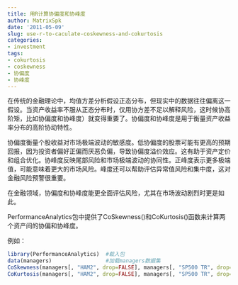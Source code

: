 ```yaml
---
title: 用R计算协偏度和协峰度
author: MatrixSpk
date: '2011-05-09'
slug: use-r-to-caculate-coskewness-and-cokurtosis
categories:
- investment
tags:
- cokurtosis
- coskewness
- 协偏度
- 协峰度
---
```

在传统的金融理论中，均值方差分析假设正态分布，但现实中的数据往往偏离这一假设。当资产收益率不服从正态分布时，仅用协方差不足以解释风险，这时候协高阶矩，比如协偏度和协峰度）就变得重要了。协偏度和协峰度是用于衡量资产收益率分布的高阶协动特性。

协偏度衡量个股收益对市场极端波动的敏感度。低协偏度的股票可能有更高的预期回报，因为投资者偏好正偏而厌恶负偏，导致协偏度溢价效应。这有助于资产定价和组合优化。协峰度反映尾部风险和市场极端波动的协同性。正峰度表示更多极端值，可能意味着更大的市场风险。峰度还可以帮助评估异常值风险和集中度，这对金融风险预警很重要。

在金融领域，协偏度和协峰度能更全面评估风险，尤其在市场波动剧烈时更是如此。

PerformanceAnalytics包中提供了CoSkewness()和CoKurtosis()函数来计算两个资产间的协偏和协峰度。

例如：

```r
library(PerformanceAnalytics)  #载入包
data(managers)                 #加载managers数据集
CoSkewness(managers[, "HAM2", drop=FALSE], managers[, "SP500 TR", drop=FALSE]) #计算协偏度
CoKurtosis(managers[, "HAM2", drop=FALSE], managers[, "SP500 TR", drop=FALSE]) #计算协峰度
```

